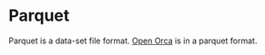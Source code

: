 # Parquet

Parquet is a data-set file format. [Open Orca](https://huggingface.co/datasets/Open-Orca/OpenOrca) is in a parquet format.